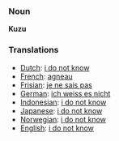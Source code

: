 
=== Noun ===
'''Kuzu'''

=== Translations ===
*[[Dutch]]: [[i do not know]]
*[[French]]: [[agneau]]
*[[Frisian]]: [[je ne sais pas]]
*[[German]]: [[ich weiss es nicht]]
*[[Indonesian]]: [[i do not know]]
*[[Japanese]]: [[i do not know]]
*[[Norwegian]]: [[i do not know]] 
*[[English]]: [[i do not know]]